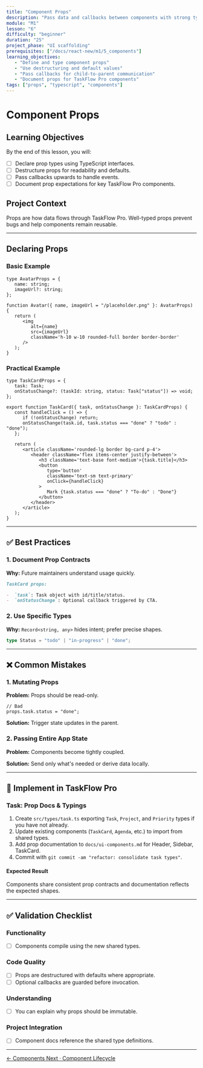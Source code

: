 ```yaml
---
title: "Component Props"
description: "Pass data and callbacks between components with strong typing."
module: "M1"
lesson: "6"
difficulty: "beginner"
duration: "25"
project_phase: "UI scaffolding"
prerequisites: ["/docs/react-new/m1/5_components"]
learning_objectives:
   - "Define and type component props"
   - "Use destructuring and default values"
   - "Pass callbacks for child-to-parent communication"
   - "Document props for TaskFlow Pro components"
tags: ["props", "typescript", "components"]
---
```


# Component Props

## Learning Objectives

By the end of this lesson, you will:

-  [ ] Declare prop types using TypeScript interfaces.
-  [ ] Destructure props for readability and defaults.
-  [ ] Pass callbacks upwards to handle events.
-  [ ] Document prop expectations for key TaskFlow Pro components.

## Project Context

Props are how data flows through TaskFlow Pro. Well-typed props prevent bugs and
help components remain reusable.

---

## Declaring Props

### Basic Example

```tsx
type AvatarProps = {
   name: string;
   imageUrl?: string;
};

function Avatar({ name, imageUrl = "/placeholder.png" }: AvatarProps) {
   return (
      <img
         alt={name}
         src={imageUrl}
         className='h-10 w-10 rounded-full border border-border'
      />
   );
}
```

### Practical Example

```tsx
type TaskCardProps = {
   task: Task;
   onStatusChange?: (taskId: string, status: Task["status"]) => void;
};

export function TaskCard({ task, onStatusChange }: TaskCardProps) {
   const handleClick = () => {
      if (!onStatusChange) return;
      onStatusChange(task.id, task.status === "done" ? "todo" : "done");
   };

   return (
      <article className='rounded-lg border bg-card p-4'>
         <header className='flex items-center justify-between'>
            <h3 className='text-base font-medium'>{task.title}</h3>
            <button
               type='button'
               className='text-sm text-primary'
               onClick={handleClick}
            >
               Mark {task.status === "done" ? "To-do" : "Done"}
            </button>
         </header>
      </article>
   );
}
```

---

## ✅ Best Practices

### 1. Document Prop Contracts

**Why:** Future maintainers understand usage quickly.

```md
TaskCard props:

-  `task`: Task object with id/title/status.
-  `onStatusChange`: Optional callback triggered by CTA.
```

### 2. Use Specific Types

**Why:** `Record<string, any>` hides intent; prefer precise shapes.

```ts
type Status = "todo" | "in-progress" | "done";
```

---

## ❌ Common Mistakes

### 1. Mutating Props

**Problem:** Props should be read-only.

```tsx
// Bad
props.task.status = "done";
```

**Solution:** Trigger state updates in the parent.

### 2. Passing Entire App State

**Problem:** Components become tightly coupled.

**Solution:** Send only what's needed or derive data locally.

---

## 🔨 Implement in TaskFlow Pro

### Task: Prop Docs & Typings

1. Create `src/types/task.ts` exporting `Task`, `Project`, and `Priority` types
   if you have not already.
2. Update existing components (`TaskCard`, `Agenda`, etc.) to import from shared
   types.
3. Add prop documentation to `docs/ui-components.md` for Header, Sidebar,
   TaskCard.
4. Commit with `git commit -am "refactor: consolidate task types"`.

#### Expected Result

Components share consistent prop contracts and documentation reflects the
expected shapes.

---

## ✅ Validation Checklist

### Functionality

-  [ ] Components compile using the new shared types.

### Code Quality

-  [ ] Props are destructured with defaults where appropriate.
-  [ ] Optional callbacks are guarded before invocation.

### Understanding

-  [ ] You can explain why props should be immutable.

### Project Integration

-  [ ] Component docs reference the shared type definitions.

---

<div className='mt-8 flex justify-between'>
   <a
      href='/docs/react-new/m1/5_components'
      className='text-sm font-medium text-muted-foreground hover:text-foreground'
   >
      ← Components
   </a>
   <a
      href='/docs/react-new/m1/7_component-lifecycle'
      className='text-sm font-medium text-primary hover:text-primary/80'
   >
      Next · Component Lifecycle
   </a>
</div>
